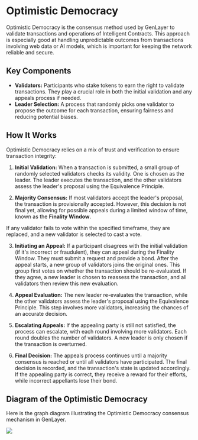 # Optimistic Democracy

Optimistic Democracy is the consensus method used by GenLayer to validate transactions and operations of Intelligent Contracts. This approach is especially good at handling unpredictable outcomes from transactions involving web data or AI models, which is important for keeping the network reliable and secure.

## Key Components

- **Validators:** Participants who stake tokens to earn the right to validate transactions. They play a crucial role in both the initial validation and any appeals process if needed.
- **Leader Selection:** A process that randomly picks one validator to propose the outcome for each transaction, ensuring fairness and reducing potential biases.

## How It Works

Optimistic Democracy relies on a mix of trust and verification to ensure transaction integrity:

1. **Initial Validation:** When a transaction is submitted, a small group of randomly selected validators checks its validity. One is chosen as the leader. The leader executes the transaction, and the other validators assess the leader's proposal using the Equivalence Principle.

2. **Majority Consensus:** If most validators accept the leader's proposal, the transaction is provisionally accepted. However, this decision is not final yet, allowing for possible appeals during a limited window of time, known as the **Finality Window**.

<Callout>
  If any validator fails to vote within the specified timeframe, they are replaced, and a new validator is selected to cast a vote.
</Callout>

3. **Initiating an Appeal:** If a participant disagrees with the initial validation (if it's incorrect or fraudulent), they can appeal during the Finality Window. They must submit a request and provide a bond. After the appeal starts, a new group of validators joins the original ones. This group first votes on whether the transaction should be re-evaluated. If they agree, a new leader is chosen to reassess the transaction, and all validators then review this new evaluation.

4. **Appeal Evaluation:** The new leader re-evaluates the transaction, while the other validators assess the leader's proposal using the Equivalence Principle. This step involves more validators, increasing the chances of an accurate decision.

5. **Escalating Appeals:** If the appealing party is still not satisfied, the process can escalate, with each round involving more validators. Each round doubles the number of validators. A new leader is only chosen if the transaction is overturned.

6. **Final Decision:** The appeals process continues until a majority consensus is reached or until all validators have participated. The final decision is recorded, and the transaction's state is updated accordingly. If the appealing party is correct, they receive a reward for their efforts, while incorrect appellants lose their bond.

## Diagram of the Optimistic Democracy
Here is the graph diagram illustrating the Optimistic Democracy consensus mechanism in GenLayer.


<Image src="/optimistic-democracy.png" width={600} height={600} />
